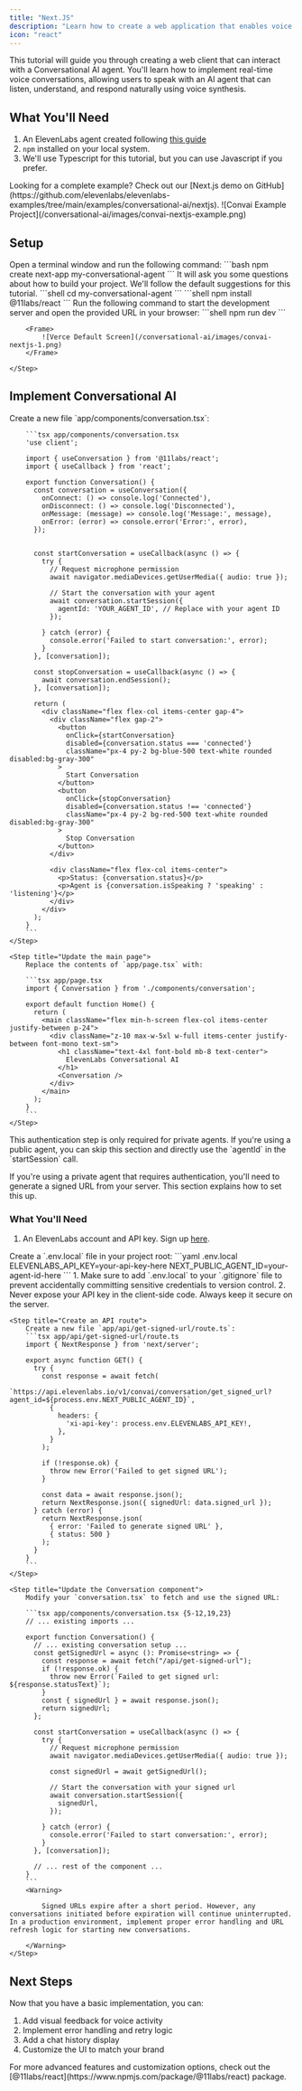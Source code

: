 ```yaml
---
title: "Next.JS"
description: "Learn how to create a web application that enables voice conversations with ElevenLabs AI agents"
icon: "react"
---
```


This tutorial will guide you through creating a web client that can interact with a Conversational AI agent. You'll learn how to implement real-time voice conversations, allowing users to speak with an AI agent that can listen, understand, and respond naturally using voice synthesis.

## What You'll Need

1. An ElevenLabs agent created following [this guide](/conversational-ai/docs/agent-setup)
2. `npm` installed on your local system.
3. We'll use Typescript for this tutorial, but you can use Javascript if you prefer.

<Note>
  Looking for a complete example? Check out our [Next.js demo on
  GitHub](https://github.com/elevenlabs/elevenlabs-examples/tree/main/examples/conversational-ai/nextjs).
</Note>

<Frame>
  ![Convai Example Project](/conversational-ai/images/convai-nextjs-example.png)
</Frame>

## Setup

<Steps>
    <Step title="Create a new Next.js project">
        Open a terminal window and run the following command:
        ```bash
        npm create next-app my-conversational-agent
        ```
        It will ask you some questions about how to build your project. We'll follow the default suggestions for this tutorial.
    </Step>
    <Step title="Navigate to project directory">
        ```shell
        cd my-conversational-agent
        ```
    </Step>
    <Step title="Install the ElevenLabs dependency">
        ```shell
        npm install @11labs/react
        ```
    </Step>
    <Step title="Test the setup">
        Run the following command to start the development server and open the provided URL in your browser:
        ```shell
        npm run dev
        ```

        <Frame>
            ![Verce Default Screen](/conversational-ai/images/convai-nextjs-1.png)
        </Frame>

    </Step>

</Steps>

## Implement Conversational AI

<Steps>
    <Step title="Create the conversation component">
        Create a new file `app/components/conversation.tsx`:

        ```tsx app/components/conversation.tsx
        'use client';

        import { useConversation } from '@11labs/react';
        import { useCallback } from 'react';

        export function Conversation() {
          const conversation = useConversation({
            onConnect: () => console.log('Connected'),
            onDisconnect: () => console.log('Disconnected'),
            onMessage: (message) => console.log('Message:', message),
            onError: (error) => console.error('Error:', error),
          });


          const startConversation = useCallback(async () => {
            try {
              // Request microphone permission
              await navigator.mediaDevices.getUserMedia({ audio: true });

              // Start the conversation with your agent
              await conversation.startSession({
                agentId: 'YOUR_AGENT_ID', // Replace with your agent ID
              });

            } catch (error) {
              console.error('Failed to start conversation:', error);
            }
          }, [conversation]);

          const stopConversation = useCallback(async () => {
            await conversation.endSession();
          }, [conversation]);

          return (
            <div className="flex flex-col items-center gap-4">
              <div className="flex gap-2">
                <button
                  onClick={startConversation}
                  disabled={conversation.status === 'connected'}
                  className="px-4 py-2 bg-blue-500 text-white rounded disabled:bg-gray-300"
                >
                  Start Conversation
                </button>
                <button
                  onClick={stopConversation}
                  disabled={conversation.status !== 'connected'}
                  className="px-4 py-2 bg-red-500 text-white rounded disabled:bg-gray-300"
                >
                  Stop Conversation
                </button>
              </div>

              <div className="flex flex-col items-center">
                <p>Status: {conversation.status}</p>
                <p>Agent is {conversation.isSpeaking ? 'speaking' : 'listening'}</p>
              </div>
            </div>
          );
        }
        ```
    </Step>

    <Step title="Update the main page">
        Replace the contents of `app/page.tsx` with:

        ```tsx app/page.tsx
        import { Conversation } from './components/conversation';

        export default function Home() {
          return (
            <main className="flex min-h-screen flex-col items-center justify-between p-24">
              <div className="z-10 max-w-5xl w-full items-center justify-between font-mono text-sm">
                <h1 className="text-4xl font-bold mb-8 text-center">
                  ElevenLabs Conversational AI
                </h1>
                <Conversation />
              </div>
            </main>
          );
        }
        ```
    </Step>

</Steps>

<Accordion title="(Optional) Authenticate the agents with a signed URL">

<Note>
  This authentication step is only required for private agents. If you're using
  a public agent, you can skip this section and directly use the `agentId` in
  the `startSession` call.
</Note>

If you're using a private agent that requires authentication, you'll need to generate
a signed URL from your server. This section explains how to set this up.

### What You'll Need

1. An ElevenLabs account and API key. Sign up [here](https://www.elevenlabs.io/sign-up).

<Steps>
    <Step title="Create environment variables">
        Create a `.env.local` file in your project root:
        ```yaml .env.local
        ELEVENLABS_API_KEY=your-api-key-here
        NEXT_PUBLIC_AGENT_ID=your-agent-id-here
        ```
        <Warning>
          1. Make sure to add `.env.local` to your `.gitignore` file to prevent accidentally committing sensitive credentials to version control.
          2. Never expose your API key in the client-side code. Always keep it secure on the server.
        </Warning>
    </Step>

    <Step title="Create an API route">
        Create a new file `app/api/get-signed-url/route.ts`:
        ```tsx app/api/get-signed-url/route.ts
        import { NextResponse } from 'next/server';

        export async function GET() {
          try {
            const response = await fetch(
              `https://api.elevenlabs.io/v1/convai/conversation/get_signed_url?agent_id=${process.env.NEXT_PUBLIC_AGENT_ID}`,
              {
                headers: {
                  'xi-api-key': process.env.ELEVENLABS_API_KEY!,
                },
              }
            );

            if (!response.ok) {
              throw new Error('Failed to get signed URL');
            }

            const data = await response.json();
            return NextResponse.json({ signedUrl: data.signed_url });
          } catch (error) {
            return NextResponse.json(
              { error: 'Failed to generate signed URL' },
              { status: 500 }
            );
          }
        }
        ```
    </Step>

    <Step title="Update the Conversation component">
        Modify your `conversation.tsx` to fetch and use the signed URL:

        ```tsx app/components/conversation.tsx {5-12,19,23}
        // ... existing imports ...

        export function Conversation() {
          // ... existing conversation setup ...
          const getSignedUrl = async (): Promise<string> => {
            const response = await fetch("/api/get-signed-url");
            if (!response.ok) {
              throw new Error(`Failed to get signed url: ${response.statusText}`);
            }
            const { signedUrl } = await response.json();
            return signedUrl;
          };

          const startConversation = useCallback(async () => {
            try {
              // Request microphone permission
              await navigator.mediaDevices.getUserMedia({ audio: true });

              const signedUrl = await getSignedUrl();

              // Start the conversation with your signed url
              await conversation.startSession({
                signedUrl,
              });

            } catch (error) {
              console.error('Failed to start conversation:', error);
            }
          }, [conversation]);

          // ... rest of the component ...
        }
        ```
        <Warning>

            Signed URLs expire after a short period. However, any conversations initiated before expiration will continue uninterrupted. In a production environment, implement proper error handling and URL refresh logic for starting new conversations.

        </Warning>
    </Step>

</Steps>

</Accordion>

## Next Steps

Now that you have a basic implementation, you can:

1. Add visual feedback for voice activity
2. Implement error handling and retry logic
3. Add a chat history display
4. Customize the UI to match your brand

<Info>
  For more advanced features and customization options, check out the
  [@11labs/react](https://www.npmjs.com/package/@11labs/react) package.
</Info>
